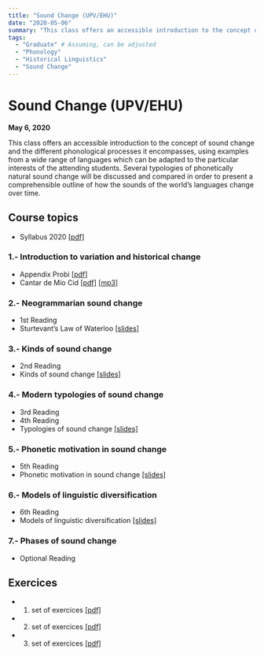 ```yaml
---
title: "Sound Change (UPV/EHU)"
date: "2020-05-06"
summary: "This class offers an accessible introduction to the concept of sound change and the different phonological processes it encompasses, using examples from a wide range of languages which can be adapted to the particular interests of the attending students. Several typologies of phonetically natural sound change will be discussed and compared in order to present a comprehensible outline of how the sounds of the world's languages change over time."
tags:
  - "Graduate" # Assuming, can be adjusted
  - "Phonology"
  - "Historical Linguistics"
  - "Sound Change"
---
```


# Sound Change (UPV/EHU)

**May 6, 2020**

This class offers an accessible introduction to the concept of sound change and the different phonological processes it encompasses, using examples from a wide range of languages which can be adapted to the particular interests of the attending students. Several typologies of phonetically natural sound change will be discussed and compared in order to present a comprehensible outline of how the sounds of the world's languages change over time.

## Course topics

* Syllabus 2020 [[pdf]](/static/files/Syllabus.pdf)

### 1.- Introduction to variation and historical change

* Appendix Probi [[pdf]](/static/files/AppendixProbi.pdf)
* Cantar de Mio Cid [[pdf]](/static/files/MioCid.pdf) [[mp3]](01r.mp3)

### 2.- Neogrammarian sound change

* 1st Reading
* Sturtevant's Law of Waterloo [[slides]](/static/files/Sturtevant-Waterloo.pdf)

### 3.- Kinds of sound change

* 2nd Reading
* Kinds of sound change [[slides]](/static/files/KindsofSC.pdf)

### 4.- Modern typologies of sound change

* 3rd Reading
* 4th Reading
* Typologies of sound change [[slides]](/static/files/TypologiesofSC.pdf)

### 5.- Phonetic motivation in sound change

* 5th Reading
* Phonetic motivation in sound change [[slides]](/static/files/PhoneticSC.pdf)

### 6.- Models of linguistic diversification

* 6th Reading
* Models of linguistic diversification [[slides]](/static/files/Diversification.pdf)

### 7.- Phases of sound change

* Optional Reading

## Exercices

* 1. set of exercices [[pdf]](/static/files/TraskExercices1.pdf)
* 2. set of exercices [[pdf]](/static/files/TraskExercices2.pdf)
* 3. set of exercices [[pdf]](/static/files/CampbellExercices.pdf) 